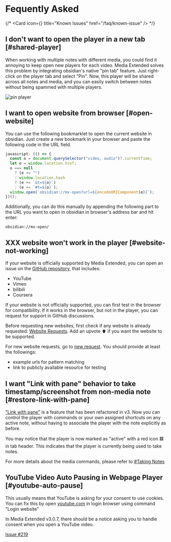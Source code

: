 

# Fequently Asked


{/* <Cards>
  <Card
    icon={<FaExclamationTriangle />}
    title="Known Issues"
    href="/faq/known-issue"
  />
</Cards> */}

## I don't want to open the player in a new tab [#shared-player]

When working with multiple notes with different media, you could find it annoying to keep open new players for each video. Media Extended solves this problem by integrating obsidian's native "pin tab" feature. Just right-click on the player tab and select "Pin". Now, this player will be shared across all notes and media, and you can easily switch between notes without being spammed with multiple players.

<Bleed>![pin player](./pin-player.png)</Bleed>

## I want to open website from browser [#open-website]

You can use the following bookmarklet to open the current website in obsidian. Just create a new bookmark in your browser and paste the following code in the URL field.

```javascript copy
javascript: (() => {
  const o = document.querySelector("video, audio")?.currentTime;
  let e = window.location.href;
  o === null
    ? (e += "")
    : window.location.hash
    ? (e += `&t=${o}`)
    : (e += `#t=${o}`);
  window.open(`obsidian://mx-open?url=${encodeURIComponent(e)}`);
})();
```

Additionally, you can do this manually by appending the following part to the URL you want to open in obsidian in browser's address bar and hit enter:

```text copy
obsidian://mx-open/
```

## XXX website won't work in the player [#website-not-working]

If your website is officially supported by Media Extended, you can open an issue on the [GitHub repository](https://github.com/PKM-er/media-extended/issues/new), that includes: 

- YouTube
- Vimeo
- bilibili
- Coursera

If your website is not officially supported, you can first test in the browser for compatibility. If it works in the browser, but not in the player, you can request for support in GitHub discussions.

Before requesting new websites, first check if any website is already requested: [Website Requests](https://github.com/PKM-er/media-extended/discussions/categories/website). 
Add an upvote ⬆️ if you want the website to be supported.

For new website requests, go to [new request](https://github.com/PKM-er/media-extended/discussions/new?category=website). You should provide at least the followings: 
- example urls for pattern matching
- link to publicly available resource for testing

## I want "Link with pane" behavior to take timestamp/screenshot from non-media note [#restore-link-with-pane]

["Link with pane"](https://github.com/PKM-er/media-extended/wiki/Open-Links-in-One-Shared-Player) is a feature that has been refactored in v3. Now you can control the player with commands or your own assigned shortcuts on any active note, without having to associate the player with the note explicitly as before.

You may notice that the player is now marked as "active" with a red icon 🟥 in tab header. This indicates that the player is currently being used to take notes.

For more details about the media commands, please refer to [#Taking Notes](/getting-started/first-note#taking-notes)

## YouTube Video Auto Pausing in Webpage Player [#youtube-auto-pause]

This usually means that YouTube is asking for your consent to use cookies. You can fix this by open [youtube.com](https://youtube.com) in login browser using command "Login website"

In Media Extended v3.0.7, there should be a notice asking you to handle consent when you open a YouTube video. 

[Issue #219](https://github.com/PKM-er/media-extended/issues/219)